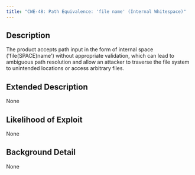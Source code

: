 ```yaml
---
title: "CWE-48: Path Equivalence: 'file name' (Internal Whitespace)"
---
```


## Description
The product accepts path input in the form of internal space ('file(SPACE)name') without appropriate validation, which can lead to ambiguous path resolution and allow an attacker to traverse the file system to unintended locations or access arbitrary files.

## Extended Description
None

## Likelihood of Exploit
None

## Background Detail
None
        